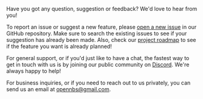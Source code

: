 Have you got any question, suggestion or feedback? We'd love to hear from you!

To report an issue or suggest a new feature, please [open a new issue](https://github.com/OpenNBS/NoteBlockWorld/issues/new/choose) in our GitHub repository. Make sure to search the existing issues to see if your suggestion has already been made. Also, check our [project roadmap](https://github.com/orgs/OpenNBS/projects/4) to see if the feature you want is already planned!

For general support, or if you'd just like to have a chat, the fastest way to get in touch with us is by joining our public community on [Discord](https://discord.gg/note-block-world-608692895179997252). We're always happy to help!

For business inquiries, or if you need to reach out to us privately, you can send us an email at [opennbs@gmail.com](opennbs@gmail.com).
